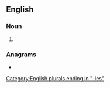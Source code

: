 ==English==

===Noun===
{{head|en|noun plural form}}

# {{plural of|necropsy|lang=en}}

===Anagrams===
* {{anagrams|en|a=ceeinoprss|encopresis|precession|preconises}}

[[Category:English plurals ending in "-ies"]]